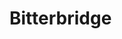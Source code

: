 
# Bitterbridge
<ProjectDetails
  floatRight
  region="Reach"
  house="House Caswell"
  type="Town"
  status="Completed"
  warp="/warp bitterbridge"
  projectLead="Howy"
  dateStarted="2016-06-10T07:00:00+00:00"
  dateCompleted="2016-06-10T07:00:00+00:00"
/>
